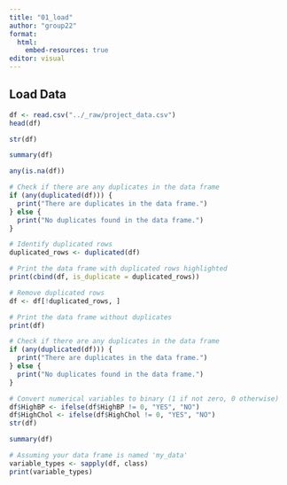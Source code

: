 ```yaml
---
title: "01_load"
author: "group22"
format:
  html:
    embed-resources: true
editor: visual
---
```


## Load Data

```r
df <- read.csv("../_raw/project_data.csv")
head(df)
```

```r
str(df)
```

```r
summary(df)
```

```r
any(is.na(df))
```

```r
# Check if there are any duplicates in the data frame
if (any(duplicated(df))) {
  print("There are duplicates in the data frame.")
} else {
  print("No duplicates found in the data frame.")
}
```

```r
# Identify duplicated rows
duplicated_rows <- duplicated(df)

# Print the data frame with duplicated rows highlighted
print(cbind(df, is_duplicate = duplicated_rows))

# Remove duplicated rows
df <- df[!duplicated_rows, ]

# Print the data frame without duplicates
print(df)
```

```r
# Check if there are any duplicates in the data frame
if (any(duplicated(df))) {
  print("There are duplicates in the data frame.")
} else {
  print("No duplicates found in the data frame.")
}
```

```r
# Convert numerical variables to binary (1 if not zero, 0 otherwise)
df$HighBP <- ifelse(df$HighBP != 0, "YES", "NO")
df$HighChol <- ifelse(df$HighChol != 0, "YES", "NO")
str(df)
```

```r
summary(df)
```

```r
# Assuming your data frame is named 'my_data'
variable_types <- sapply(df, class)
print(variable_types)
```
